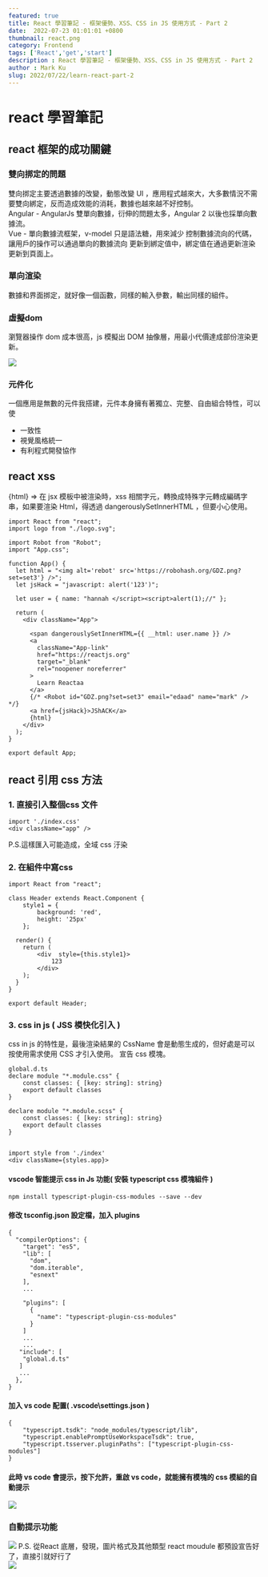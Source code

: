 ```yaml
---
featured: true
title: React 學習筆記 - 框架優勢、XSS、CSS in JS 使用方式 - Part 2 
date:  2022-07-23 01:01:01 +0800
thumbnail: react.png
category: Frontend
tags: ['React','get','start']
description : React 學習筆記 - 框架優勢、XSS、CSS in JS 使用方式 - Part 2 
author : Mark Ku
slug: 2022/07/22/learn-react-part-2
---
```

# react 學習筆記
## react 框架的成功關鍵
### 雙向挷定的問題
雙向挷定主要透過數據的改變，動態改變 UI ，應用程式越來大，大多數情況不需要雙向綁定，反而造成效能的消耗，數據也越來越不好控制。  
Angular - AngularJs 雙單向數據，衍伸的問題太多，Angular 2 以後也採單向數據流。  
Vue - 單向數據流框架，v-model 只是語法糖，用來減少 控制數據流向的代碼，讓用戶的操作可以通過單向的數據流向 更新到綁定值中，綁定值在通過更新渲染更新到頁面上。  

### 單向渲染
數據和界面挷定，就好像一個函數，同樣的輸入參數，輸出同樣的組件。

### 虛擬dom 
瀏覽器操作 dom 成本很高，js 模擬出 DOM 抽像層，用最小代價達成部份渲染更新。

![](https://i.imgur.com/WUh2W3r.png)

### 元件化
一個應用是無數的元件我搭建，元件本身擁有著獨立、完整、自由組合特性，可以使  
* 一致性
* 視覺風格統一
* 有利程式開發協作

## react xss 
{html} => 在 jsx 模板中被渲染時，xss 相關字元，轉換成特殊字元轉成編碼字串，如果要渲染 Html，得透過 dangerouslySetInnerHTML ，但要小心使用。
```
import React from "react";
import logo from "./logo.svg";

import Robot from "Robot";
import "App.css";

function App() {
  let html = "<img alt='rebot' src='https://robohash.org/GDZ.png?set=set3'} />";
  let jsHack = "javascript: alert('123')";  

  let user = { name: "hannah </script><script>alert(1);//" };

  return (
    <div className="App">      

      <span dangerouslySetInnerHTML={{ __html: user.name }} />
      <a
        className="App-link"
        href="https://reactjs.org"
        target="_blank"
        rel="noopener noreferrer"
      >
        Learn Reactaa
      </a>
      {/* <Robot id="GDZ.png?set=set3" email="edaad" name="mark" /> */}
      <a href={jsHack}>JShACK</a>
      {html}
    </div>
  );
}

export default App;
```   
    
##  react 引用 css  方法
### 1. 直接引入整個css 文件
```
import './index.css'
<div className="app" />
```
P.S.這樣匯入可能造成，全域 css 汙染  

### 2. 在組件中寫css
```
import React from "react";

class Header extends React.Component {
	style1 = {
		background: 'red',
		height: '25px'
	};	
	 	
  render() {
    return (
		<div  style={this.style1}>		
			123
		</div>
    );
  }
}

export default Header;
```

### 3. css in js ( JSS 模快化引入 )
css in js 的特性是，最後渲染結果的 CssName 會是動態生成的，但好處是可以按使用需求使用 CSS 才引入使用。
宣告 css 模塊。

```
global.d.ts
declare module "*.module.css" {
    const classes: { [key: string]: string}
    export default classes
}

declare module "*.module.scss" {
    const classes: { [key: string]: string}
    export default classes
}
  
```

```
import style from './index'
<div className={styles.app}>
```

#### vscode 智能提示 css in Js 功能( 安裝 typescript css 模塊組件 )

```
npm install typescript-plugin-css-modules --save --dev
```
#### 修改 tsconfig.json 設定檔，加入 plugins
```
{
  "compilerOptions": {
    "target": "es5",
    "lib": [
      "dom",
      "dom.iterable",
      "esnext"
    ],
    ...
  
    "plugins": [
      {
        "name": "typescript-plugin-css-modules"
      }
    ]
    ...
	...
   "include": [
	"global.d.ts"
   ]
   ...
  },
}
```
#### 加入 vs code 配置( .vscode\settings.json )
```
{
	"typescript.tsdk": "node_modules/typescript/lib",
	"typescript.enablePromptUseWorkspaceTsdk": true,
	"typescript.tsserver.pluginPaths": ["typescript-plugin-css-modules"]
}
```
#### 此時 vs code 會提示，按下允許，重啟 vs code，就能擁有模塊的 css 模組的自動提示
![](https://i.imgur.com/rDoTdb4.png)
### 自動提示功能
![](https://i.imgur.com/S6loSZi.png)
P.S. 從React 底層，發現，圖片格式及其他類型 react moudule 都預設宣告好了，直接引就好行了  
![](https://i.imgur.com/xwbguAU.png)
